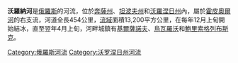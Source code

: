 {{Infobox river
| name              = 沃羅納河
| native_name       ={{native name|ru|Ворона}}
| image             = 
| image_caption     = 
| subdivision_type1 = 國家
| subdivision_name1 = [[俄羅斯|俄羅斯]]
| length            = {{convert|454|km|abbr=on}}
| source1_location  = 
| source1_elevation = 
| source1_coordinates = 
| mouth             = [[霍皮奧爾河|霍皮奧爾河]]
| mouth_elevation   = 
| mouth_coordinates = {{coord|51|21|01|N|42|02|21|E|source:kolossus-ruwiki|display=it}}
| discharge1_avg    = 
| progression       = {{RKhopyor}}
| basin_size        = {{convert|13200|km2|sqmi|abbr=on}}
| tributaries_left  = [[大切姆巴爾河|大切姆巴爾河]]
| tributaries_right = 
}}
'''沃羅納河'''是[[俄羅斯|俄羅斯]]的河流，位於[[奔薩州|奔薩州]]、[[坦波夫州|坦波夫州]]和[[沃羅涅日州|沃羅涅日州]]內，屬於[[霍皮奧爾河|霍皮奧爾河]]的右支流，河道全長454公里，[[流域|流域]]面積13,200平方公里，在每年12月上旬開始結冰，直至翌年4月上旬，河畔城鎮有[[基爾薩諾夫|基爾薩諾夫]]、[[烏瓦羅沃|烏瓦羅沃]]和[[鮑里索格列布斯克|鮑里索格列布斯克]]。

[[Category:俄羅斯河流|Category:俄羅斯河流]]
[[Category:沃罗涅日州河流|Category:沃罗涅日州河流]]

{{Russia-geo-stub}}